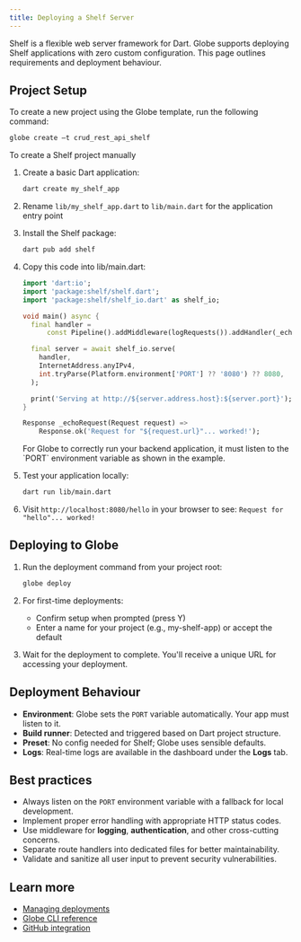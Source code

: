```yaml
---
title: Deploying a Shelf Server
---
```


Shelf is a flexible web server framework for Dart. Globe supports deploying Shelf applications with zero custom configuration. This page outlines requirements and deployment behaviour.

## Project Setup

To create a new project using the Globe template, run the following command:

```bash
globe create –t crud_rest_api_shelf
```

To create a Shelf project manually

1. Create a basic Dart application:

   ```bash
   dart create my_shelf_app
   ```

2. Rename `lib/my_shelf_app.dart` to `lib/main.dart` for the application entry point

3. Install the Shelf package:

   ```bash
   dart pub add shelf
   ```

4. Copy this code into lib/main.dart:

   ```dart
   import 'dart:io';
   import 'package:shelf/shelf.dart';
   import 'package:shelf/shelf_io.dart' as shelf_io;

   void main() async {
     final handler =
         const Pipeline().addMiddleware(logRequests()).addHandler(_echoRequest);

     final server = await shelf_io.serve(
       handler,
       InternetAddress.anyIPv4,
       int.tryParse(Platform.environment['PORT'] ?? '8080') ?? 8080,
     );

     print('Serving at http://${server.address.host}:${server.port}');
   }

   Response _echoRequest(Request request) =>
       Response.ok('Request for "${request.url}"... worked!');
   ```

   <Info>
     For Globe to correctly run your backend application, it must listen to the
     `PORT` environment variable as shown in the example.
   </Info>

5. Test your application locally:

   ```bash
   dart run lib/main.dart
   ```

6. Visit `http://localhost:8080/hello` in your browser to see: `Request for "hello"... worked!`

## Deploying to Globe

1. Run the deployment command from your project root:

   ```bash
   globe deploy
   ```

2. For first-time deployments:

   - Confirm setup when prompted (press Y)
   - Enter a name for your project (e.g., my-shelf-app) or accept the default

3. Wait for the deployment to complete. You'll receive a unique URL for accessing your deployment.

## Deployment Behaviour

- **Environment**: Globe sets the `PORT` variable automatically. Your app must listen to it.
- **Build runner**: Detected and triggered based on Dart project structure.
- **Preset**: No config needed for Shelf; Globe uses sensible defaults.
- **Logs**: Real-time logs are available in the dashboard under the **Logs** tab.

## Best practices

- Always listen on the `PORT` environment variable with a fallback for local development.
- Implement proper error handling with appropriate HTTP status codes.
- Use middleware for **logging**, **authentication**, and other cross-cutting concerns.
- Separate route handlers into dedicated files for better maintainability.
- Validate and sanitize all user input to prevent security vulnerabilities.

## Learn more

- [Managing deployments](/core-concepts/deployments)
- [Globe CLI reference](/cli)
- [GitHub integration](/core-concepts/github-integration)
